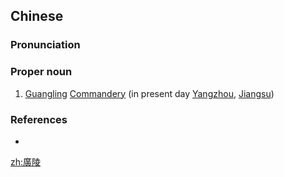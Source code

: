 {{also|广陵}}
==Chinese==
{{zh-forms|s=广陵}}

===Pronunciation===
{{zh-pron
|m=Guǎnglíng
|cat=pn
}}

===Proper noun===
{{zh-proper noun}}

# {{lb|zh|archaic}} [[w:Yangzhou|Guangling]] [[w:Commandery|Commandery]] (in present day [[w:Yangzhou|Yangzhou]], [[Jiangsu]])

===References===
* {{cite-book
|last=Luo
|first=Guanzhong
|authorlink=w:Luo Guanzhong
|coauthors=
|year=2006
|title=Annotated [[s:Romance of the Three Kingdoms/Chapter 5#8|Romance of the Three Kingdoms/Chapter 5]], page 69, note 11
|language=Mandarin
|publisher=
|location=
|isbn=957911305X
}}

[[zh:廣陵]]